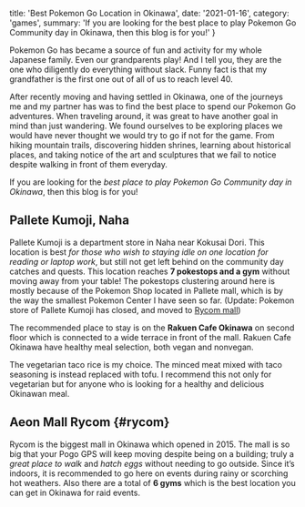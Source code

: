 

  title: 'Best Pokemon Go Location in Okinawa',
  date: '2021-01-16',
  category: 'games',
  summary: 'If you are looking for the best place to play Pokemon Go Community day in Okinawa, then this blog is for you!'
}


Pokemon Go has became a source of fun and activity for my whole Japanese family. Even our grandparents play! And I tell you, they are the one who diligently do everything without slack. Funny fact is that my grandfather is the first one out of all of us to reach level 40.

After recently moving and having settled in Okinawa, one of the journeys me and my partner has was to find the best place to spend our Pokemon Go adventures. When traveling around, it was great to have another goal in mind than just wandering. We found ourselves to be exploring places we would have never thought we would try to go if not for the game. From hiking mountain trails, discovering hidden shrines, learning about historical places, and taking notice of the art and sculptures that we fail to notice despite walking in front of them everyday.

If you are looking for the *best place to play Pokemon Go Community day in Okinawa*, then this blog is for you!

## Pallete Kumoji, Naha

Pallete Kumoji is a department store in Naha near Kokusai Dori. This location is best *for those who wish to staying idle on one location for reading or laptop work*, but still not get left behind on the community day catches and quests. This location reaches **7 pokestops and a gym** without moving away from your table! The pokestops clustering around here is mostly because of the Pokemon Shop located in Pallete mall, which is by the way the smallest Pokemon Center I have seen so far. (Update: Pokemon store of Pallete Kumoji has closed, and moved to [Rycom mall](#rycom))

The recommended place to stay is on the **Rakuen Cafe Okinawa** on second floor which is connected to a wide terrace in front of the mall. Rakuen Cafe Okinawa have healthy meal selection, both vegan and nonvegan.

The vegetarian taco rice is my choice. The minced meat mixed with taco seasoning is instead replaced with tofu. I recommend this not only for vegetarian but for anyone who is looking for a healthy and delicious Okinawan meal.

## Aeon Mall Rycom {#rycom}

Rycom is the biggest mall in Okinawa which opened in 2015. The mall is so big that your Pogo GPS will keep moving despite being on a building; truly a *great place to walk* and *hatch eggs* without needing to go outside. Since it’s indoors, it is recommended to go here on events during rainy or scorching hot weathers. Also there are a total of **6 gyms** which is the best location you can get in Okinawa for raid events.